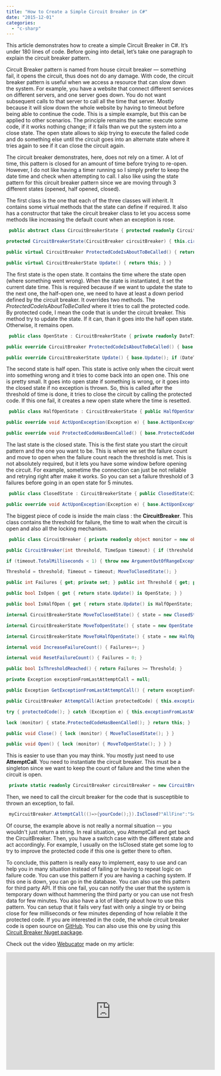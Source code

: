 ```yaml
---
title: "How to Create a Simple Circuit Breaker in C#"
date: "2015-12-01"
categories: 
  - "c-sharp"
---
```


This article demonstrates how to create a simple Circuit Breaker in C#. It’s under 180 lines of code. Before going into detail, let’s take one paragraph to explain the circuit breaker pattern.

Circuit Breaker pattern is named from house circuit breaker — something fail, it opens the circuit, thus does not do any damage. With code, the circuit breaker pattern is useful when we access a resource that can slow down the system. For example, you have a website that connect different services on different servers, and one server goes down. You do not want subsequent calls to that server to call all the time that server. Mostly because it will slow down the whole website by having to timeout before being able to continue the code. This is a simple example, but this can be applied to other scenarios. The principle remains the same: execute some code, if it works nothing change; if it fails than we put the system into a close state. The open state allows to skip trying to execute the failed code and do something else until the circuit goes into an alternate state where it tries again to see if it can close the circuit again.

The circuit breaker demonstrates, here, does not rely on a timer. A lot of time, this pattern is closed for an amount of time before trying to re-open. However, I do not like having a timer running so I simply prefer to keep the date time and check when attempting to call. I also like using the state pattern for this circuit breaker pattern since we are moving through 3 different states (opened, half opened, closed).

The first class is the one that each of the three classes will inherit. It contains some virtual methods that the state can define if required. It also has a constructor that take the circuit breaker class to let you access some methods like increasing the default count when an exception is rose.


```csharp
 public abstract class CircuitBreakerState { protected readonly CircuitBreaker circuitBreaker;

protected CircuitBreakerState(CircuitBreaker circuitBreaker) { this.circuitBreaker = circuitBreaker; }

public virtual CircuitBreaker ProtectedCodeIsAboutToBeCalled() { return this.circuitBreaker; } public virtual void ProtectedCodeHasBeenCalled() { } public virtual void ActUponException(Exception e) { circuitBreaker.IncreaseFailureCount(); }

public virtual CircuitBreakerState Update() { return this; } } 
```

The first state is the open state. It contains the time where the state open (where something went wrong). When the state is instantiated, it set the current date time. This is required because if we want to update the state to the next one, the half-open one, we need to have at least a down period defined by the circuit breaker. It overrides two methods. The _ProtectedCodeIsAboutToBeCalled_ where it tries to call the protected code. By protected code, I mean the code that is under the circuit breaker. This method try to update the state. If it can, than it goes into the half open state. Otherwise, it remains open.


```csharp
 public class OpenState : CircuitBreakerState { private readonly DateTime openDateTime; public OpenState(CircuitBreaker circuitBreaker) : base(circuitBreaker) { openDateTime = DateTime.UtcNow; }

public override CircuitBreaker ProtectedCodeIsAboutToBeCalled() { base.ProtectedCodeIsAboutToBeCalled(); this.Update(); return base.circuitBreaker; }

public override CircuitBreakerState Update() { base.Update(); if (DateTime.UtcNow >= openDateTime + base.circuitBreaker.Timeout) { return circuitBreaker.MoveToHalfOpenState(); } return this; } } 
```

The second state is half open. This state is active only when the circuit went into something wrong and it tries to come back into an open one. This one is pretty small. It goes into open state if something is wrong, or it goes into the closed state if no exception is thrown. So, this is called after the threshold of time is done, it tries to close the circuit by calling the protected code. If this one fail, it creates a new open state where the time is resetted.


```csharp
 public class HalfOpenState : CircuitBreakerState { public HalfOpenState(CircuitBreaker circuitBreaker) : base(circuitBreaker) { }

public override void ActUponException(Exception e) { base.ActUponException(e); circuitBreaker.MoveToOpenState(); }

public override void ProtectedCodeHasBeenCalled() { base.ProtectedCodeHasBeenCalled(); circuitBreaker.MoveToClosedState(); } } 
```

The last state is the closed state. This is the first state you start the circuit pattern and the one you want to be. This is where we set the failure count and move to open when the failure count reach the threshold is met. This is not absolutely required, but it lets you have some window before opening the circuit. For example, sometime the connection can just be not reliable and retrying right after make it works. So you can set a failure threshold of 3 failures before going in an open state for 5 minutes.


```csharp
 public class ClosedState : CircuitBreakerState { public ClosedState(CircuitBreaker circuitBreaker) : base(circuitBreaker) { circuitBreaker.ResetFailureCount(); }

public override void ActUponException(Exception e) { base.ActUponException(e); if (circuitBreaker.IsThresholdReached()) { circuitBreaker.MoveToOpenState(); } } } 
```

The biggest piece of code is inside the main class : the **CircuitBreaker**. This class contains the threshold for failure, the time to wait when the circuit is open and also all the locking mechanism.


```csharp
 public class CircuitBreaker { private readonly object monitor = new object(); private CircuitBreakerState state;

public CircuitBreaker(int threshold, TimeSpan timeout) { if (threshold < 1) { throw new ArgumentOutOfRangeException("threshold", "Threshold should be greater than 0"); }

if (timeout.TotalMilliseconds < 1) { throw new ArgumentOutOfRangeException("timeout", "Timeout should be greater than 0"); }

Threshold = threshold; Timeout = timeout; MoveToClosedState(); }

public int Failures { get; private set; } public int Threshold { get; private set; } public TimeSpan Timeout { get; private set; } public bool IsClosed { get { return state.Update() is ClosedState; } }

public bool IsOpen { get { return state.Update() is OpenState; } }

public bool IsHalfOpen { get { return state.Update() is HalfOpenState; } }

internal CircuitBreakerState MoveToClosedState() { state = new ClosedState(this); return state; }

internal CircuitBreakerState MoveToOpenState() { state = new OpenState(this); return state; }

internal CircuitBreakerState MoveToHalfOpenState() { state = new HalfOpenState(this); return state; }

internal void IncreaseFailureCount() { Failures++; }

internal void ResetFailureCount() { Failures = 0; }

public bool IsThresholdReached() { return Failures >= Threshold; }

private Exception exceptionFromLastAttemptCall = null;

public Exception GetExceptionFromLastAttemptCall() { return exceptionFromLastAttemptCall; }

public CircuitBreaker AttemptCall(Action protectedCode) { this.exceptionFromLastAttemptCall = null; lock(monitor) { state.ProtectedCodeIsAboutToBeCalled(); if (state is OpenState) { return this; // Stop execution of this method } }

try { protectedCode(); } catch (Exception e) { this.exceptionFromLastAttemptCall = e; lock(monitor) { state.ActUponException(e); } return this; // Stop execution of this method }

lock (monitor) { state.ProtectedCodeHasBeenCalled(); } return this; }

public void Close() { lock (monitor) { MoveToClosedState(); } }

public void Open() { lock (monitor) { MoveToOpenState(); } } } 
```

This is easier to use than you may think. You mostly just need to use **AttemptCall**. You need to instantiate the circuit breaker. This must be a singleton since we want to keep the count of failure and the time when the circuit is open.


```csharp
 private static readonly CircuitBreaker circuitBreaker = new CircuitBreaker(3, TimeSpan.FromMinutes(15)); 
```

Then, we need to call the circuit breaker for the code that is susceptible to thrown an exception, to fail. 
```csharp
 myCircuitBreaker.AttemptCall(()=>{yourCode();}).IsClosed?"AllFine":"Something wrong"; 
```

Of course, the example above is not really a normal situation -- you wouldn't just return a string. In real situation, you AttemptCall and get back the CircuitBreaker. Then, you have a switch case with the different state and act accordingly. For example, I usually on the IsClosed state get some log to try to improve the protected code if this one is getter there to often.

To conclude, this pattern is really easy to implement, easy to use and can help you in many situation instead of failing or having to repeat logic on failure code. You can use this pattern if you are having a caching system. If this one is down, you can go in the database. You can also use this pattern for third party API. If this one fail, you can notify the user that the system is temporary down without hammering the third party or you can use not fresh data for few minutes. You also have a lot of liberty about how to use this pattern. You can setup that it fails very fast with only a single try or being close for few milliseconds or few minutes depending of how reliable it the protected code. If you are interested in the code, the whole circuit breaker code is open source on [GitHub](https://github.com/MrDesjardins/DotNetCircuitBreaker). You can also use this one by using this [Circuit Breaker Nuget package](https://www.nuget.org/packages/DotNetCircuitBreaker/).

Check out the video [Webucator](https://www.webucator.com/microsoft-training/csharp.cfm) made on my article: 

<iframe width="560" height="315" src="https://www.youtube.com/embed/BEznxN6MJIk" frameborder="0" allowfullscreen></iframe>
